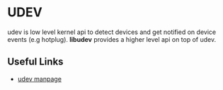 = UDEV =

udev is low level kernel api to detect devices and get notified on device events (e.g hotplug).
'''libudev''' provides a higher level api on top of udev.

== Useful Links ==
* [https://www.freedesktop.org/software/systemd/man/libudev.html udev manpage]



